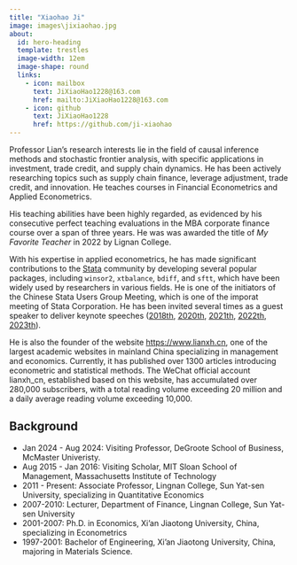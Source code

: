 ```yaml
---
title: "Xiaohao Ji"
image: images\jixiaohao.jpg
about:
  id: hero-heading
  template: trestles
  image-width: 12em
  image-shape: round
  links:
    - icon: mailbox
      text: JiXiaoHao1228@163.com
      href: mailto:JiXiaoHao1228@163.com
    - icon: github
      text: JiXiaoHao1228
      href: https://github.com/ji-xiaohao
---
```


::: {#hero-heading}

Professor Lian's research interests lie in the field of causal inference methods and stochastic frontier analysis, with specific applications in investment, trade credit, and supply chain dynamics. He has been actively researching topics such as supply chain finance, leverage adjustment, trade credit, and innovation. He teaches courses in Financial Econometrics and Applied Econometrics. 

His teaching abilities have been highly regarded, as evidenced by his consecutive perfect teaching evaluations in the MBA corporate finance course over a span of three years. He was was awarded the title of *My Favorite Teacher* in 2022 by Lignan College. 

With his expertise in applied econometrics, he has made significant contributions to the [Stata](https://www.stata.com/) community by developing several popular packages, including `winsor2`, `xtbalance`, `bdiff`, and `sftt`, which have been widely used by researchers in various fields. He is one of the initiators of the Chinese Stata Users Group Meeting, which is one of the imporat meeting of Stata Corporation. He has been invited several times as a guest speaker to deliver keynote speeches ([2018th](https://www.stata.com/meeting/china18/), [2020th](https://www.stata.com/meeting/china20-Uone-Tech/), [2021th](https://www.stata.com/meeting/china21-Uone-Tech/), [2022th](https://www.stata.com/meeting/china22-Uone-Tech/), [2023th](https://www.stata.com/meeting/china23-Uone-Tech/)).

He is also the founder of the website <https://www.lianxh.cn>, one of the largest academic websites in mainland China specializing in management and economics. Currently, it has published over 1300 articles introducing econometric and statistical methods. The WeChat official account lianxh_cn, established based on this website, has accumulated over 280,000 subscribers, with a total reading volume exceeding 20 million and a daily average reading volume exceeding 10,000.


## Background

- Jan 2024 - Aug 2024: Visiting Professor, DeGroote School of Business, McMaster Univeristy. 
- Aug 2015 - Jan 2016: Visiting Scholar, MIT Sloan School of Management, Massachusetts Institute of Technology
- 2011 - Present: Associate Professor, Lingnan College, Sun Yat-sen University, specializing in Quantitative Economics
- 2007-2010: Lecturer, Department of Finance, Lingnan College, Sun Yat-sen University
- 2001-2007: Ph.D. in Economics, Xi'an Jiaotong University, China, specializing in Econometrics
- 1997-2001: Bachelor of Engineering, Xi'an Jiaotong University, China, majoring in Materials Science.

:::
